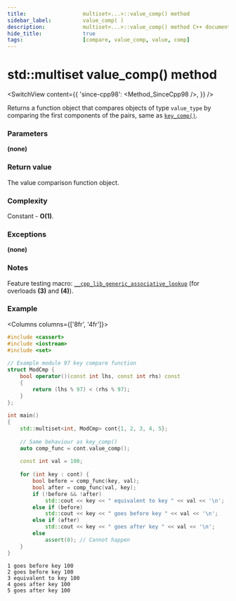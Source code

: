 ```yaml
---
title:					multiset<...>::value_comp() method
sidebar_label:			value_comp( )
description:			multiset<...>::value_comp() method C++ documentation
hide_title:				true
tags:					[compare, value_comp, value, comp]
---
```



<!----------------- Codes ---------------------->



# std::multiset value_comp() method

<SwitchView content={{
    'since-cpp98': <Method_SinceCpp98 />,
    }} />

Returns a function object that compares objects of type `value_type` by comparing the first components of the pairs, same as [`key_comp()`](/docs/std/containers/sets/multiset/key_comp).

### Parameters

**(none)**

### Return value

The value comparison function object.

### Complexity

Constant - **O(1)**.

### Exceptions

**(none)**

### Notes

Feature testing macro: [`__cpp_lib_generic_associative_lookup`](#) (for overloads **(3)** and **(4)**).

### Example

<Columns columns={['8fr', '4fr']}>
<div>

```cpp title='Main.cpp' showLineNumbers
#include <cassert>
#include <iostream>
#include <set>
 
// Example module 97 key compare function
struct ModCmp {
    bool operator()(const int lhs, const int rhs) const
    {
        return (lhs % 97) < (rhs % 97);
    }
};
 
int main()
{
    std::multiset<int, ModCmp> cont{1, 2, 3, 4, 5};
 
    // Same behaviour as key_comp()
    auto comp_func = cont.value_comp();
 
    const int val = 100;
 
    for (int key : cont) {
        bool before = comp_func(key, val);
        bool after = comp_func(val, key);
        if (!before && !after)
            std::cout << key << " equivalent to key " << val << '\n';
        else if (before)
            std::cout << key << " goes before key " << val << '\n';
        else if (after)
            std::cout << key << " goes after key " << val << '\n';
        else
            assert(0); // Cannot happen
    }
}
```

</div>
<div>

```plaintext title="Possible output"
1 goes before key 100
2 goes before key 100
3 equivalent to key 100
4 goes after key 100
5 goes after key 100
```

</div>
</Columns>
